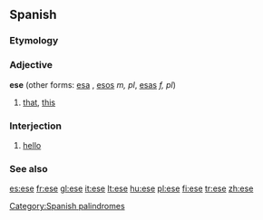 {{see|ése}}
==Spanish==

===Etymology===
{{L.|es}} {{term|ipse}}

===Adjective===
'''ese''' {{m}} (other forms: [[esa]] {{f}}, [[esos]] ''m, pl'', [[esas]] ''f, pl'') {{context|demonstrative|lang=es}}

# [[that]], [[this]]

===Interjection===
{{infl|es|interjection}}

# {{colloquial|in [[Mexico]]}} [[hello]]

===See also===
{{Spanish pronoun}}

[[Category:Spanish palindromes]]

[[es:ese]]
[[fr:ese]]
[[gl:ese]]
[[it:ese]]
[[lt:ese]]
[[hu:ese]]
[[pl:ese]]
[[fi:ese]]
[[tr:ese]]
[[zh:ese]]